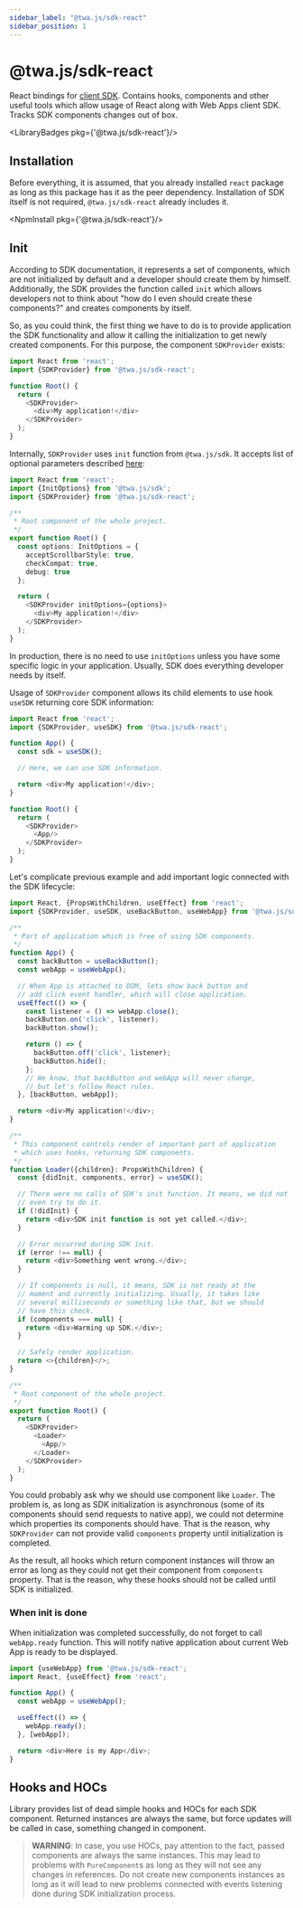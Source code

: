 ```yaml
---
sidebar_label: "@twa.js/sdk-react"
sidebar_position: 1
---
```


# @twa.js/sdk-react

React bindings for [client SDK](twa-sdk/about). Contains hooks, components and other
useful tools which allow usage of React along with Web Apps client SDK.
Tracks SDK components changes out of box.

<LibraryBadges pkg={'@twa.js/sdk-react'}/>

## Installation

Before everything, it is assumed, that you already installed `react` package
as long as this package has it as the peer dependency. Installation of SDK
itself is not required, `@twa.js/sdk-react` already includes it.

<NpmInstall pkg={'@twa.js/sdk-react'}/>

## Init

According to SDK documentation, it represents a set of components, which are
not initialized by default and a developer should create them by himself.
Additionally, the SDK provides the function called `init` which allows
developers not to think about "how do I even should create these
components?" and creates components by itself.

So, as you could think, the first thing we have to do is to provide application
the SDK functionality and allow it calling the initialization to get newly
created components. For this purpose, the component `SDKProvider` exists:

```typescript jsx
import React from 'react';
import {SDKProvider} from '@twa.js/sdk-react';

function Root() {
  return (
    <SDKProvider>
      <div>My application!</div>
    </SDKProvider>
  );
}
```

Internally, `SDKProvider` uses `init` function from `@twa.js/sdk`. It accepts
list of optional parameters described [here](twa-sdk/about#init):

```typescript jsx
import React from 'react';
import {InitOptions} from '@twa.js/sdk';
import {SDKProvider} from '@twa.js/sdk-react';

/**
 * Root component of the whole project.
 */
export function Root() {
  const options: InitOptions = {
    acceptScrollbarStyle: true,
    checkCompat: true,
    debug: true
  };

  return (
    <SDKProvider initOptions={options}>
      <div>My application!</div>
    </SDKProvider>
  );
}
```

In production, there is no need to use `initOptions` unless you have some
specific logic in your application. Usually, SDK does everything developer
needs by itself.

Usage of `SDKProvider` component allows its child elements to use hook
`useSDK` returning core SDK information:

```typescript jsx
import React from 'react';
import {SDKProvider, useSDK} from '@twa.js/sdk-react';

function App() {
  const sdk = useSDK();

  // Here, we can use SDK information.

  return <div>My application!</div>;
}

function Root() {
  return (
    <SDKProvider>
      <App/>
    </SDKProvider>
  );
}
```

Let's complicate previous example and add important logic connected with the
SDK lifecycle:

```typescript jsx
import React, {PropsWithChildren, useEffect} from 'react';
import {SDKProvider, useSDK, useBackButton, useWebApp} from '@twa.js/sdk-react';

/**
 * Part of application which is free of using SDK components.
 */
function App() {
  const backButton = useBackButton();
  const webApp = useWebApp();

  // When App is attached to DOM, lets show back button and
  // add click event handler, which will close application.
  useEffect(() => {
    const listener = () => webApp.close();
    backButton.on('click', listener);
    backButton.show();

    return () => {
      backButton.off('click', listener);
      backButton.hide();
    };
    // We know, that backButton and webApp will never change,
    // but let's follow React rules.
  }, [backButton, webApp]);

  return <div>My application!</div>;
}

/**
 * This component controls render of important part of application
 * which uses hooks, returning SDK components.
 */
function Loader({children}: PropsWithChildren) {
  const {didInit, components, error} = useSDK();

  // There were no calls of SDK's init function. It means, we did not
  // even try to do it.
  if (!didInit) {
    return <div>SDK init function is not yet called.</div>;
  }

  // Error occurred during SDK init.
  if (error !== null) {
    return <div>Something went wrong.</div>;
  }

  // If components is null, it means, SDK is not ready at the
  // moment and currently initializing. Usually, it takes like
  // several milliseconds or something like that, but we should
  // have this check.
  if (components === null) {
    return <div>Warming up SDK.</div>;
  }

  // Safely render application.
  return <>{children}</>;
}

/**
 * Root component of the whole project.
 */
export function Root() {
  return (
    <SDKProvider>
      <Loader>
        <App/>
      </Loader>
    </SDKProvider>
  );
}
```

You could probably ask why we should use component like `Loader`. The problem
is, as long as SDK initialization is asynchronous (some of its components should
send requests to native app), we could not determine which properties its
components should have. That is the reason, why `SDKProvider` can not provide
valid `components` property until initialization is completed.

As the result, all hooks which return component instances will throw an error
as long as they could not get their component from `components` property. That
is the reason, why these hooks should not be called until SDK is initialized.

### When init is done

When initialization was completed successfully, do not forget to
call `webApp.ready` function. This will notify native application about current
Web App is ready to be displayed.

```typescript jsx
import {useWebApp} from '@twa.js/sdk-react';
import React, {useEffect} from 'react';

function App() {
  const webApp = useWebApp();

  useEffect(() => {
    webApp.ready();
  }, [webApp]);

  return <div>Here is my App</div>;
}
```

## Hooks and HOCs

[//]: # (### Theme)

[//]: # ()
[//]: # (There are some cases, when it is required to use theme parameters information)

[//]: # (even when SDK is not ready yet. For example, you would probably want to)

[//]: # (know theme colors to render app loader with appropriate colors.)

[//]: # ()
[//]: # (For this purpose, hook `useThemeFromLocation` is used:)

[//]: # ()
[//]: # (```typescript jsx)

[//]: # (import {useThemeFromLocation} from '@twa.js/sdk-react';)

[//]: # (import React, {useEffect} from 'react';)

[//]: # ()
[//]: # (function App&#40;&#41; {)

[//]: # (  const theme = useThemeFromLocation&#40;&#41;;)

[//]: # ()
[//]: # (  return <div>Background color: {theme.backgroundColor}</div>;)

[//]: # (})

[//]: # (```)

[//]: # ()
[//]: # (Internally, this hook uses `twa-theme-params`s package `extractFromLocation`)

[//]: # (function, which extracts theme information from current window location.)

[//]: # (### Other)

Library provides list of dead simple hooks and HOCs for each SDK component.
Returned instances are always the same, but force updates will be called
in case, something changed in component.

> **WARNING**: In case, you use HOCs, pay attention to the fact, passed
> components are always the same instances. This may lead to problems with
> `PureComponent`s as long as they will not see any changes in references.
> Do not create new components instances as long as it will lead to new
> problems connected with events listening done during SDK initialization
> process.
